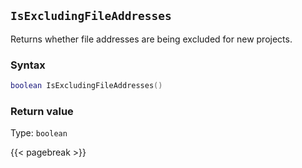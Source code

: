 ## `IsExcludingFileAddresses`

Returns whether file addresses are being excluded for new projects.

### Syntax {-}

``` .lua
boolean IsExcludingFileAddresses()
```

### Return value {-}

Type: `boolean`

{{< pagebreak >}}